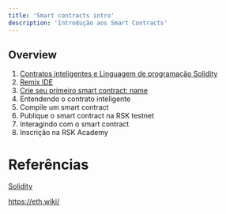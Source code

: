 ---
title: 'Smart contracts intro'
description: 'Introdução aos Smart Contracts'
---

## Overview

1. [Contratos inteligentes e Linguagem de programação Solidity](/courses/dev/02/introduction)
2. [Remix IDE](/courses/dev/02/remix)
3. [Crie seu primeiro smart contract: name](/courses/dev/02/smart-contract-name)
4. Entendendo o contrato inteligente
5. Compile um smart contract
6. Publique o smart contract na RSK testnet
7. Interagindo com o smart contract
8. Inscrição na RSK Academy

# Referências

[Solidity](https://docs.soliditylang.org/)

https://eth.wiki/
